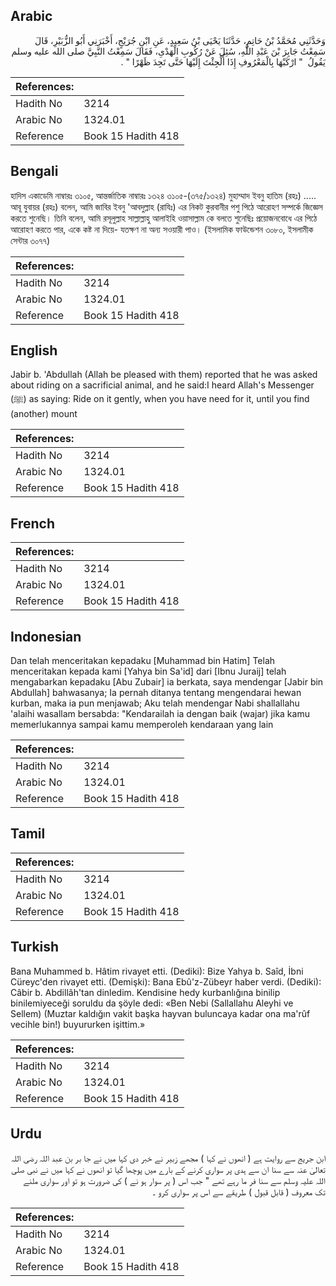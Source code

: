 ## Arabic


<div dir="rtl" lang="ar" style={{fontSize:'larger',backgroundColor:'#f8f9fa',padding:20}}>
وَحَدَّثَنِي مُحَمَّدُ بْنُ حَاتِمٍ، حَدَّثَنَا يَحْيَى بْنُ سَعِيدٍ، عَنِ ابْنِ جُرَيْجٍ، أَخْبَرَنِي أَبُو الزُّبَيْرِ، قَالَ سَمِعْتُ جَابِرَ بْنَ عَبْدِ اللَّهِ، سُئِلَ عَنْ رُكُوبِ الْهَدْىِ، فَقَالَ سَمِعْتُ النَّبِيَّ صلى الله عليه وسلم يَقُولُ ‏ "‏ ارْكَبْهَا بِالْمَعْرُوفِ إِذَا أُلْجِئْتَ إِلَيْهَا حَتَّى تَجِدَ ظَهْرًا ‏"‏ ‏.‏
</div>
<div style={{backgroundColor:'#f8f9fa',padding:20, marginBottom: 10}}><table> <thead> <tr> <th>References:</th> <th></th> </tr> </thead> <tbody><tr><td>Hadith No</td><td>3214</td></tr><tr><td>Arabic No</td><td>1324.01</td></tr><tr><td>Reference</td><td>Book 15 Hadith 418</td></tr></tbody></table></div>

## Bengali


<div dir="ltr" lang="bn" style={{fontSize:'larger',backgroundColor:'#f8f9fa',padding:20}}>
হাদিস একাডেমি নাম্বারঃ ৩১০৫, আন্তর্জাতিক নাম্বারঃ ১৩২৪ ৩১০৫-(৩৭৫/১৩২৪) মুহাম্মাদ ইবনু হাতিম (রহঃ) ..... আবূ যুবায়র (রহঃ) বলেন, আমি জাবির ইবনু 'আবদুল্লাহ (রাযিঃ) এর নিকট কুরবানীর পশু পিঠে আরোহণ সম্পর্কে জিজ্ঞেস করতে শুনেছি। তিনি বলেন, আমি রসূলুল্লাহ সাল্লাল্লাহু আলাইহি ওয়াসাল্লাম কে বলতে শুনেছিঃ প্রয়োজনবোধে এর পিঠে আরোহণ করতে পার, একে কষ্ট না দিয়ে- যতক্ষণ না অন্য সওয়ারী পাও। (ইসলামিক ফাউন্ডেশন ৩০৮০, ইসলামীক সেন্টার ৩০৭৭)
</div>
<div style={{backgroundColor:'#f8f9fa',padding:20, marginBottom: 10}}><table> <thead> <tr> <th>References:</th> <th></th> </tr> </thead> <tbody><tr><td>Hadith No</td><td>3214</td></tr><tr><td>Arabic No</td><td>1324.01</td></tr><tr><td>Reference</td><td>Book 15 Hadith 418</td></tr></tbody></table></div>

## English


<div dir="ltr" lang="en" style={{fontSize:'larger',backgroundColor:'#f8f9fa',padding:20}}>
Jabir b. 'Abdullah (Allah be pleased with them) reported that he was asked about riding on a sacrificial animal, and he said:I heard Allah's Messenger (ﷺ) as saying: Ride on it gently, when you have need for it, until you find (another) mount
</div>
<div style={{backgroundColor:'#f8f9fa',padding:20, marginBottom: 10}}><table> <thead> <tr> <th>References:</th> <th></th> </tr> </thead> <tbody><tr><td>Hadith No</td><td>3214</td></tr><tr><td>Arabic No</td><td>1324.01</td></tr><tr><td>Reference</td><td>Book 15 Hadith 418</td></tr></tbody></table></div>

## French


<div dir="ltr" lang="fr" style={{fontSize:'larger',backgroundColor:'#f8f9fa',padding:20}}>

</div>
<div style={{backgroundColor:'#f8f9fa',padding:20, marginBottom: 10}}><table> <thead> <tr> <th>References:</th> <th></th> </tr> </thead> <tbody><tr><td>Hadith No</td><td>3214</td></tr><tr><td>Arabic No</td><td>1324.01</td></tr><tr><td>Reference</td><td>Book 15 Hadith 418</td></tr></tbody></table></div>

## Indonesian


<div dir="ltr" lang="id" style={{fontSize:'larger',backgroundColor:'#f8f9fa',padding:20}}>
Dan telah menceritakan kepadaku [Muhammad bin Hatim] Telah menceritakan kepada kami [Yahya bin Sa'id] dari [Ibnu Juraij] telah mengabarkan kepadaku [Abu Zubair] ia berkata, saya mendengar [Jabir bin Abdullah] bahwasanya; Ia pernah ditanya tentang mengendarai hewan kurban, maka ia pun menjawab; Aku telah mendengar Nabi shallallahu 'alaihi wasallam bersabda: "Kendarailah ia dengan baik (wajar) jika kamu memerlukannya sampai kamu memperoleh kendaraan yang lain
</div>
<div style={{backgroundColor:'#f8f9fa',padding:20, marginBottom: 10}}><table> <thead> <tr> <th>References:</th> <th></th> </tr> </thead> <tbody><tr><td>Hadith No</td><td>3214</td></tr><tr><td>Arabic No</td><td>1324.01</td></tr><tr><td>Reference</td><td>Book 15 Hadith 418</td></tr></tbody></table></div>

## Tamil


<div dir="ltr" lang="ta" style={{fontSize:'larger',backgroundColor:'#f8f9fa',padding:20}}>

</div>
<div style={{backgroundColor:'#f8f9fa',padding:20, marginBottom: 10}}><table> <thead> <tr> <th>References:</th> <th></th> </tr> </thead> <tbody><tr><td>Hadith No</td><td>3214</td></tr><tr><td>Arabic No</td><td>1324.01</td></tr><tr><td>Reference</td><td>Book 15 Hadith 418</td></tr></tbody></table></div>

## Turkish


<div dir="ltr" lang="tr" style={{fontSize:'larger',backgroundColor:'#f8f9fa',padding:20}}>
Bana Muhammed b. Hâtim rivayet etti. (Dediki): Bize Yahya b. Saîd, İbni Cüreyc'den rivayet etti. (Demişki): Bana Ebû'z-Zübeyr haber verdi. (Dediki): Câbir b. Abdillâh'tan dinledim. Kendisine hedy kurbanlığına binilip binilemiyeceği soruldu da şöyle dedi: «Ben Nebi (Sallallahu Aleyhi ve Sellem) (Muztar kaldığın vakit başka hayvan buluncaya kadar ona ma'rûf vecihle bin!) buyururken işittim.»
</div>
<div style={{backgroundColor:'#f8f9fa',padding:20, marginBottom: 10}}><table> <thead> <tr> <th>References:</th> <th></th> </tr> </thead> <tbody><tr><td>Hadith No</td><td>3214</td></tr><tr><td>Arabic No</td><td>1324.01</td></tr><tr><td>Reference</td><td>Book 15 Hadith 418</td></tr></tbody></table></div>

## Urdu


<div dir="rtl" lang="ur" style={{fontSize:'larger',backgroundColor:'#f8f9fa',padding:20}}>
ابن جریج سے روایت ہے ( انھوں نے کہا ) مجھے زبیر نے خبر دی کہا میں نے جا بر بن عبد اللہ رضی اللہ تعالیٰ عنہ سے سنا ان سے ہدی پر سواری کرنے کے بارے میں پوچھا گیا تو انھوں نے کہا میں نے نبی صلی اللہ علیہ وسلم سے سنا فر ما رہے تھے " جب اس ( پر سوار ہو نے ) کی ضرورت ہو تو اور سواری ملنے تک معروف ( قابل قبول ) طریقے سے اس پر سواری کرو ۔
</div>
<div style={{backgroundColor:'#f8f9fa',padding:20, marginBottom: 10}}><table> <thead> <tr> <th>References:</th> <th></th> </tr> </thead> <tbody><tr><td>Hadith No</td><td>3214</td></tr><tr><td>Arabic No</td><td>1324.01</td></tr><tr><td>Reference</td><td>Book 15 Hadith 418</td></tr></tbody></table></div>